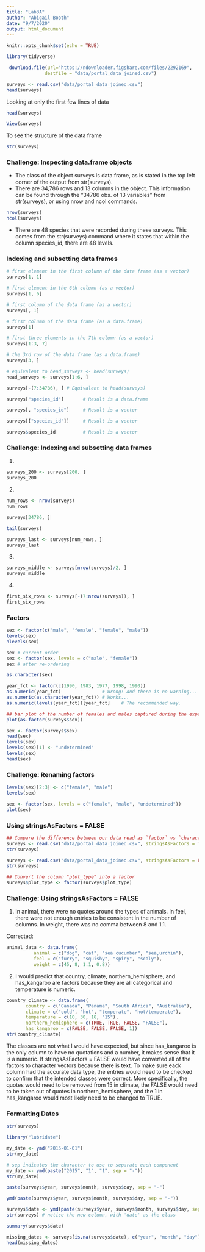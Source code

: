 ```yaml
---
title: "Lab3A"
author: "Abigail Booth"
date: "9/7/2020"
output: html_document
---
```



```r
knitr::opts_chunk$set(echo = TRUE)
```

```r
library(tidyverse)
```

```r
 download.file(url="https://ndownloader.figshare.com/files/2292169",
              destfile = "data/portal_data_joined.csv")
```

```r
surveys <- read.csv("data/portal_data_joined.csv")
head(surveys)
```

Looking at only the first few lines of data
```r
head(surveys)
```
```r
View(surveys)
```
To see the structure of the data frame
```r
str(surveys)
```

### Challenge: Inspecting data.frame objects
 - The class of the object surveys is data.frame, as is stated in the top left corner of the output from str(surveys).
 - There are 34,786 rows and 13 columns in the object. This information can be found through the "34786 obs. of 13 variables" from str(surveys), or using nrow and ncol commands. 
```r
nrow(surveys)
ncol(surveys)
```
 - There are 48 species that were recorded during these surveys. This comes from the str(surveys) command where it states that within the column species_id, there are 48 levels.
 
### Indexing and subsetting data frames
```r
# first element in the first column of the data frame (as a vector)
surveys[1, 1]   
```
```r
# first element in the 6th column (as a vector)
surveys[1, 6]
```
```r
# first column of the data frame (as a vector)
surveys[, 1]
```
```r
# first column of the data frame (as a data.frame)
surveys[1]
```
```r
# first three elements in the 7th column (as a vector)
surveys[1:3, 7] 
```
```r
# the 3rd row of the data frame (as a data.frame)
surveys[3, ] 
```
```r
# equivalent to head_surveys <- head(surveys)
head_surveys <- surveys[1:6, ]
```
```r
surveys[-(7:34786), ] # Equivalent to head(surveys)
```
```r
surveys["species_id"]       # Result is a data.frame
```
```r
surveys[, "species_id"]     # Result is a vector
```
```r
surveys[["species_id"]]     # Result is a vector
```
```r
surveys$species_id          # Result is a vector
```
### Challenge: Indexing and subsetting data frames
1. 
```r
surveys_200 <- surveys[200, ]
surveys_200
```
2. 
```r
num_rows <- nrow(surveys)
num_rows
```
```r
surveys[34786, ]
```
```r
tail(surveys)
```
```r
surveys_last <- surveys[num_rows, ]
surveys_last
```
3. 
```r
surveys_middle <- surveys[nrow(surveys)/2, ]
surveys_middle
```
4. 
```r
first_six_rows <- surveys[-(7:nrow(surveys)), ]
first_six_rows
```
### Factors
```r
sex <- factor(c("male", "female", "female", "male"))
levels(sex)
nlevels(sex)
```
```r
sex # current order
sex <- factor(sex, levels = c("male", "female"))
sex # after re-ordering
```
```r
as.character(sex)
```
```r
year_fct <- factor(c(1990, 1983, 1977, 1998, 1990))
as.numeric(year_fct)               # Wrong! And there is no warning...
as.numeric(as.character(year_fct)) # Works...
as.numeric(levels(year_fct))[year_fct]    # The recommended way.
```
```r
## bar plot of the number of females and males captured during the experiment:
plot(as.factor(surveys$sex))
```
```r
sex <- factor(surveys$sex)
head(sex)
levels(sex)
levels(sex)[1] <- "undetermined"
levels(sex)
head(sex)
```
### Challenge: Renaming factors
```r
levels(sex)[2:3] <- c("female", "male")
levels(sex)
```
```r
sex <- factor(sex, levels = c("female", "male", "undetermined"))
plot(sex)
```

### Using stringsAsFactors = FALSE
```r
## Compare the difference between our data read as `factor` vs `character`.
surveys <- read.csv("data/portal_data_joined.csv", stringsAsFactors = TRUE)
str(surveys)
```
```r
surveys <- read.csv("data/portal_data_joined.csv", stringsAsFactors = FALSE)
str(surveys)
```
```r
## Convert the column "plot_type" into a factor
surveys$plot_type <- factor(surveys$plot_type)
```
### Challenge: Using stringsAsFactors = FALSE
1. In animal, there were no quotes around the types of animals. In feel, there were not enough entries to be consistent in the number of columns. In weight, there was no comma between 8 and 1.1.

Corrected: 
```r
animal_data <- data.frame(
          animal = c("dog", "cat", "sea cucumber", "sea,urchin"),
          feel = c("furry", "squishy", "spiny", "scaly"),
          weight = c(45, 8, 1.1, 0.8))
```
2. I would predict that country, climate, northern_hemisphere, and has_kangaroo are factors because they are all categorical and temperature is numeric. 
```r
country_climate <- data.frame(
       country = c("Canada", "Panama", "South Africa", "Australia"),
       climate = c("cold", "hot", "temperate", "hot/temperate"),
       temperature = c(10, 30, 18, "15"),
       northern_hemisphere = c(TRUE, TRUE, FALSE, "FALSE"),
       has_kangaroo = c(FALSE, FALSE, FALSE, 1))
str(country_climate)
```
The classes are not what I would have expected, but since has_kangaroo is the only column to have no quotations and a number, it makes sense that it is a numeric. If stringsAsFactors = FALSE would have converted all of the factors to character vectors because there is text. To make sure eack column had the accurate data type, the entries would need to be checked to confirm that the intended classes were correct. More specifically, the quotes would need to be removed from 15 in climate, the FALSE would need to be taken out of quotes in northern_hemisphere, and the 1 in has_kangaroo would most likely need to be changed to TRUE. 

### Formatting Dates
```r
str(surveys)
```
```r
library("lubridate")
```
```r
my_date <- ymd("2015-01-01")
str(my_date)
```
```r
# sep indicates the character to use to separate each component
my_date <- ymd(paste("2015", "1", "1", sep = "-")) 
str(my_date)
```
```r
paste(surveys$year, surveys$month, surveys$day, sep = "-")
```
```r
ymd(paste(surveys$year, surveys$month, surveys$day, sep = "-"))
```
```r
surveys$date <- ymd(paste(surveys$year, surveys$month, surveys$day, sep = "-"))
str(surveys) # notice the new column, with 'date' as the class
```
```r
summary(surveys$date)
```
```r
missing_dates <- surveys[is.na(surveys$date), c("year", "month", "day")]
head(missing_dates)
```

